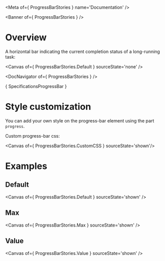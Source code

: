 
<Meta of={ ProgressBarStories } name='Documentation' />

<Banner of={ ProgressBarStories } />

# Overview

A horizontal bar indicating the current completion status of a long-running task:

<Canvas of={ ProgressBarStories.Default } sourceState='none' />

<DocNavigator of={ ProgressBarStories } />

<Markdown>{ SpecificationsProgressBar }</Markdown>

# Style customization

You can add your own style on the progress-bar element using the part `progress`.

Custom progress-bar css:

<Canvas of={ ProgressBarStories.CustomCSS } sourceState='shown'/>

# Examples

## Default

<Canvas of={ ProgressBarStories.Default } sourceState='shown' />

## Max
<Canvas of={ ProgressBarStories.Max } sourceState='shown' />

## Value
<Canvas of={ ProgressBarStories.Value } sourceState='shown' />

